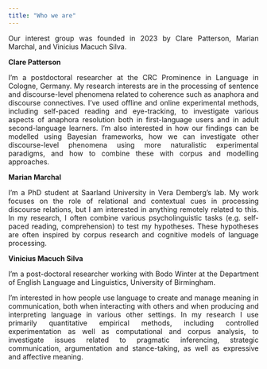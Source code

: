 ```yaml
---
title: "Who we are"
---
```


<style>
body {
  text-align: justify}

h1 {
  text-align: center
}
</style>

Our interest group was founded in 2023 by Clare Patterson, Marian Marchal, and Vinicius Macuch Silva.

**Clare Patterson**

I’m a postdoctoral researcher at the CRC Prominence in Language in Cologne, Germany. My research interests are in the processing of sentence and discourse-level phenomena related to coherence such as anaphora and discourse connectives. I’ve used offline and online experimental methods, including self-paced reading and eye-tracking, to investigate various aspects of anaphora resolution both in first-language users and in adult second-language learners. I’m also interested in how our findings can be modelled using Bayesian frameworks, how we can investigate other discourse-level phenomena using more naturalistic experimental paradigms, and how to combine these with corpus and modelling approaches.


**Marian Marchal**

I'm a PhD student at Saarland University in Vera Demberg's lab. My work focuses on the role of relational and contextual cues in processing discourse relations, but I am interested in anything remotely related to this. In my research, I often combine various psycholinguistic tasks (e.g. self-paced reading, comprehension) to test my hypotheses. These hypotheses are often inspired by corpus research and cognitive models of language processing.

**Vinicius Macuch Silva**

I'm a post-doctoral researcher working with Bodo Winter at the Department of English Language and Linguistics, University of Birmingham.

I'm interested in how people use language to create and manage meaning in communication, both when interacting with others and when producing and interpreting language in various other settings. In my research I use primarily quantitative empirical methods, including controlled experimentation as well as computational and corpus analysis, to investigate issues related to pragmatic inferencing, strategic communication, argumentation and stance-taking, as well as expressive and affective meaning.
